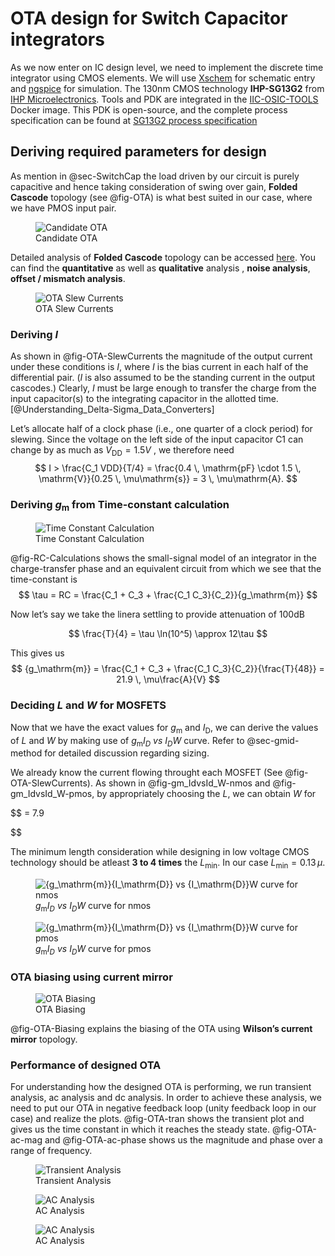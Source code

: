 # OTA design for Switch Capacitor integrators {#sec-OTA}

As we now enter on IC design level, we need to implement the discrete time integrator using CMOS elements. We will use [Xschem](https://xschem.sourceforge.io) for schematic entry and [ngspice](https://ngspice.sourceforge.io) for simulation. The 130nm CMOS technology **IHP-SG13G2** from [IHP Microelectronics](https://www.ihp-microelectronics.com). Tools and PDK are integrated in the [IIC-OSIC-TOOLS](https://github.com/iic-jku/IIC-OSIC-TOOLS) Docker image. This PDK is open-source, and the complete process specification can be found at [SG13G2 process specification](https://github.com/IHP-GmbH/IHP-Open-PDK/blob/main/ihp-sg13g2/libs.doc/doc/SG13G2_os_process_spec.pdf)

## Deriving required parameters for design

As mention in @sec-SwitchCap the load driven by our circuit is purely capacitive and hence taking consideration of swing over gain, **Folded Cascode** topology (see @fig-OTA) is what best suited in our case, where we have PMOS input pair.


![Candidate OTA](figures/_fig_OTA.qmd){#fig-OTA}


Detailed analysis of **Folded Cascode** topology can be accessed [here](https://github.com/pangavhanehreeshi/SecondOrder_SingleBit_DSM/blob/main/DSM/Designs_Hrishi/RealCircuits/Folded%20Cascode/FoldedCascode%20_Theory.pdf). You can find the **quantitative** as well as **qualitative** analysis , **noise analysis**, **offset / mismatch analysis**.

![OTA Slew Currents](./figures/_fig_OTA_SlewCurrents.png){#fig-OTA-SlewCurrents}


### Deriving $I$
As shown in @fig-OTA-SlewCurrents the magnitude of the output
current under these conditions is $I$, where $I$ is the bias current in each half of the differential
pair. ($I$ is also assumed to be the standing current in the output cascodes.) Clearly, $I$
must be large enough to transfer the charge from the input capacitor(s) to the integrating
capacitor in the allotted time.[@Understanding_Delta-Sigma_Data_Converters] 

Let’s allocate half of a clock phase (i.e., one quarter of a
clock period) for slewing. Since the voltage on the left side of the input capacitor C1 can change by as much as ${{V_\mathrm{DD}}} = 1.5 V$ , we therefore need $$
I > \frac{C_1 VDD}{T/4} = \frac{0.4 \, \mathrm{pF} \cdot 1.5 \, \mathrm{V}}{0.25 \, \mu\mathrm{s}} = 3 \, \mu\mathrm{A}.
$$

### Deriving ${g_\mathrm{m}}$ from Time-constant calculation

![Time Constant Calculation](figures/_fig_RC_Calculation.png){#fig-RC-Calculations}

@fig-RC-Calculations shows the small-signal model of an integrator in the charge-transfer
phase and an equivalent circuit from which we see that the time-constant is $$
\tau = RC = \frac{C_1 + C_3 + \frac{C_1 C_3}{C_2}}{g_\mathrm{m}}
$$

 
Now let's say we take the linera settling to provide attenuation of 100dB

$$
\frac{T}{4} = \tau \ln(10^5) \approx 12\tau
$$

This gives us 
$$
{g_\mathrm{m}} = \frac{C_1 + C_3 + \frac{C_1 C_3}{C_2}}{\frac{T}{48}} = 21.9 \, \mu\frac{A}{V}
$$

### Deciding $L$ and $W$ for MOSFETS 

Now that we have the exact values for ${g_\mathrm{m}}$ and ${I_\mathrm{D}}$, we can derive the values of $L$ and $W$ by making use of ${g_\mathrm{m}}$_${I_\mathrm{D}}$ vs ${I_\mathrm{D}}$_$W$ curve.
 Refer to @sec-gmid-method for detailed discussion regarding sizing.


We already know the current flowing throught each MOSFET (See @fig-OTA-SlewCurrents). As shown in @fig-gm_IdvsId_W-nmos and @fig-gm_IdvsId_W-pmos, by appropriately choosing the $L$, we can obtain $W$ for 


$$
\frac{g_m}{I_D} = 7.9

$$

::: {.callout-note title="Important"}
The minimum length consideration while designing in low voltage CMOS technology should be atleast **3 to 4 times** the $L_\min$. In our case $L_\min = 0.13 \, \mu$.
:::


![${g_\mathrm{m}}$_${I_\mathrm{D}}$ vs ${I_\mathrm{D}}$_$W$ curve for nmos](figures/_fig_gmid_vs_idw_nmos.svg){#fig-gm_IdvsId_W-nmos}

![${g_\mathrm{m}}$_${I_\mathrm{D}}$ vs ${I_\mathrm{D}}$_$W$ curve for pmos](figures/_fig_gmid_vs_idw_pmos.svg){#fig-gm_IdvsId_W-pmos}

### OTA biasing using **current mirror**

![OTA Biasing](figures/_fig_OTA_Biasing.qmd){#fig-OTA-Biasing}

@fig-OTA-Biasing explains the biasing of the OTA using **Wilson's current mirror** topology. 

### Performance of designed OTA {#sec-Performance-OTA}

For understanding how the designed OTA is performing, we run transient analysis, ac analysis and dc analysis. In order to achieve these analysis, we need to put our OTA in negative feedback loop (unity feedback loop in our case) and realize the plots. @fig-OTA-tran shows the transient plot and gives us the time constant in which it reaches the steady state. @fig-OTA-ac-mag and @fig-OTA-ac-phase shows us the magnitude and phase over a range of frequency. 



![Transient Analysis](figures/_fig_OTA_tran.qmd){#fig-OTA-tran}


![AC Analysis](figures/_fig_OTA_ac_phase.qmd){#fig-OTA-ac-phase}


![AC Analysis](figures/_fig_OTA_ac_mag.qmd){#fig-OTA-ac-mag}